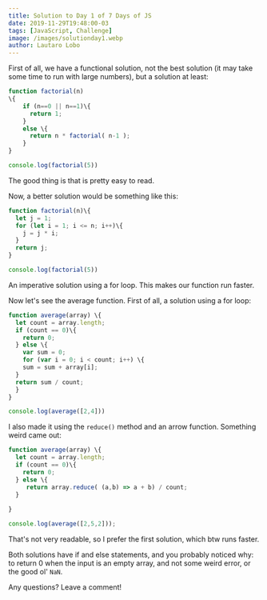 ```yaml
---
title: Solution to Day 1 of 7 Days of JS
date: 2019-11-29T19:48:00-03
tags: [JavaScript, Challenge]
image: /images/solutionday1.webp
author: Lautaro Lobo
---
```


First of all, we have a functional solution, not the best solution (it may take some time to run with large numbers), but a solution at least:

~~~javascript
function factorial(n)
\{
    if (n==0 || n==1)\{ 
      return 1; 
    }
    else \{ 
      return n * factorial( n-1 ); 
    }
}

console.log(factorial(5))
~~~

The good thing is that is pretty easy to read.

Now, a better solution would be something like this:

~~~javascript
function factorial(n)\{
  let j = 1;
  for (let i = 1; i <= n; i++)\{
    j = j * i;
  }
  return j;
}

console.log(factorial(5))
~~~

An imperative solution using a for loop. This makes our function run faster.

Now let's see the average function. First of all, a solution using a for loop:

~~~javascript
function average(array) \{
  let count = array.length;
  if (count == 0)\{
    return 0;
  } else \{
    var sum = 0;
    for (var i = 0; i < count; i++) \{
    sum = sum + array[i];
  }
  return sum / count;
  }
}

console.log(average([2,4]))
~~~

I also made it using the `reduce()` method and an arrow function. Something weird came out:

~~~javascript
function average(array) \{
  let count = array.length;
  if (count == 0)\{
    return 0;
  } else \{
     return array.reduce( (a,b) => a + b) / count;
  }
   
}

console.log(average([2,5,2]));
~~~

That's not very readable, so I prefer the first solution, which btw runs faster.

Both solutions have if and else statements, and you probably noticed why: to return 0 when the input is an empty array, and not some weird error, or the good ol' `NaN`.

Any questions? Leave a comment!

<script type="application/ld+json">
\{
 "@context": "https://schema.org", 
 "@type": "BlogPosting",
 "url": "https://lautarolobo.xyz/blog/solution-to-day-1-of-7-days-of-js",
 "mainEntityOfPage": "https://lautarolobo.xyz/blog/solution-to-day-1-of-7-days-of-js",
 "headline": "Solution to Day 1 of 7 Days of JS",
 "alternativeHeadline": "7 Days of JS: Solution to Day 1",
 "genre": "JavaScript", 
 "keywords": [
  "javascript",  
  "challenge",
  "Computer Science", 
  "programming" 
],  
 "wordcount": "198",
 "datePublished": "2019-11-29",
 "dateCreated": "2019-11-29",
 "dateModified": "2024-06-25",
 "description": "This is the solution to the first day of the #7DaysofJS challenge",
 "isFamilyFriendly": "true",
 "image": "https://lautarolobo.xyz/images/solutionday1-1e41eef8.webp",
 "publisher": \{
  "@type": "Organization",
  "name": "Lautaro Jordan Lobo Ravarotto",
  "url": "https://lautarolobo.xyz",
  "logo": \{  
   "@type": "ImageObject",
   "author": "Lautaro Jordan Lobo Ravarotto",
   "url": "https://imgsafe.org/image/5709e8ceba.png"
   }
  },
 "author": \{
  "@type": "Person",
  "name": "Lautaro Jordan Lobo Ravarotto",
  "url": "https://lautarolobo.xyz",
  "email": "contact@lautarolobo.xyz",
  "birthDate": "2000-04-12",
  "gender": "male",
  "nationality": "Argentina",
  "alumniOf": \{
   "@type": "CollegeOrUniversity",
   "legalName": "National University of Córdoba",
   "sameAs": "https://en.wikipedia.org/wiki/National_University_of_C%C3%B3rdoba",
   "location": \{
    "@type": "Place",
    "sameAs": "http://unc.edu.ar",
    "name": "National University of Córdoba",
    "address": \{
      "@type": "PostalAddress",
      "streetAddress": "Av. Haya de la Torre s/n",
      "addressCountry": "Argentina",
      "addressLocality": "Córdoba",
      "postalCode": "5000" 
      }
     }
    }
   },
 "creator": \{
  "@type": "Person",
  "name": "Lautaro Jordan Lobo Ravarotto",
  "url": "https://lautarolobo.xyz",
  "email": "contact@lautarolobo.xyz",
  "birthDate": "2000-04-12",
  "gender": "male",
  "nationality": "Argentina",
  "alumniOf": \{
   "@type": "CollegeOrUniversity",
   "legalName": "National University of Córdoba",
   "sameAs": "https://en.wikipedia.org/wiki/National_University_of_C%C3%B3rdoba",
   "location": \{
    "@type": "Place",
    "sameAs": "http://unc.edu.ar",
    "name": "National University of Córdoba",
    "address": \{
      "@type": "PostalAddress",
      "streetAddress": "Av. Haya de la Torre s/n",
      "addressCountry": "Argentina",
      "addressLocality": "Córdoba",
      "postalCode": "5000" 
      }
     }
    }   
   }
  }
 }
},
</script>